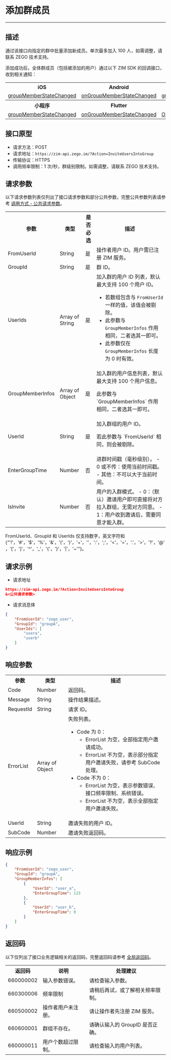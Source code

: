 # 添加群成员

- - -

## 描述

通过该接口向指定的群中批量添加新成员。单次最多加入 100 人，如需调整，请联系 ZEGO 技术支持。

添加成功后，全体群成员（包括被添加的用户）通过以下 ZIM SDK 的回调接口，收到相关通知：

<table>
<tbody><tr>
<th>iOS</th>
<th>Android</th>
<th>macOS</th>
<th>Windows</th>
<th>Web</th>
</tr>
<tr>
<td><a href="https://doc-zh.zego.im/article/api?doc=zim_API~objective-c_ios~protocol~ZIMEventHandler#zim-group-member-state-changed-event-user-list-operated-info-group-id" target="_blank" rel="noreferrer noopenner">groupMemberStateChanged</a></td>
<td><a href="https://doc-zh.zego.im/article/api?doc=zim_API~java_android~class~ZIMEventHandler#on-group-member-state-changed" target="_blank" rel="noreferrer noopenner">onGroupMemberStateChanged</a></td>
<td><a href="https://doc-zh.zego.im/article/api?doc=zim_API~objective-c_macos~protocol~ZIMEventHandler#zim-group-member-state-changed-event-user-list-operated-info-group-id" target="_blank" rel="noreferrer noopenner">groupMemberStateChanged</a></td>
<td><a href="https://doc-zh.zego.im/article/api?doc=zim_API~cpp_windows~class~ZIMEventHandler#on-group-member-state-changed" target="_blank" rel="noreferrer noopenner">onGroupMemberStateChanged</a></td>
<td><a href="https://doc-zh.zego.im/article/api?doc=zim_API~javascript_web~interface~ZIMEventHandler#group-member-state-changed" target="_blank" rel="noreferrer noopenner">groupMemberStateChanged</a></td>
</tr>
<tr>
<th>小程序</th>
<th>Flutter</th>
<th>Unity3D</th>
<th>uni-app</th>
<th>React Native</th>
</tr>
<tr>
<td><a href="https://doc-zh.zego.im/article/api?doc=zim_API~javascript_wxxcx~interface~ZIMEventHandler#group-member-state-changed" target="_blank" rel="noreferrer noopenner">groupMemberStateChanged</a></td>
<td><a href="https://pub.dev/documentation/zego_zim/latest/zego_zim/ZIMEventHandler/onGroupMemberStateChanged.html" target="_blank" rel="noreferrer noopenner">onGroupMemberStateChanged</a></td>
<td><a href="https://doc-zh.zego.im/article/api?doc=zim_API~cs_unity3d~class~ZIMEventHandler#on-group-member-state-changed" target="_blank" rel="noreferrer noopenner">OnGroupMemberStateChanged</a></td>
<td><a href="https://doc-zh.zego.im/article/api?doc=zim_API~javascript_uni-app~interface~ZIMEventHandler#group-member-state-changed" target="_blank" rel="noreferrer noopenner">groupMemberStateChanged</a></td>
<td><a href="https://doc-zh.zego.im/article/api?doc=zim_API~javascript_react-native~interface~ZIMEventHandler#group-member-state-changed" target="_blank" rel="noreferrer noopenner">groupMemberStateChanged</a></td>
</tr>
</tbody></table>

## 接口原型
- 请求方法：POST
- 请求地址：`https://zim-api.zego.im/?Action=InviteUsersIntoGroup`
- 传输协议：HTTPS
- 调用频率限制：1 次/秒，群级别限制。如需调整，请联系 ZEGO 技术支持。

## 请求参数

以下请求参数列表仅列出了接口请求参数和部分公共参数，完整公共参数列表请参考 [调用方式 - 公共请求参数](../Accessing%20Server%20APIs.mdx#2-公共参数)。

<table class="collapsible-table" >

<tbody><tr data-row-level="1">
<th>参数</th>
<th>类型</th>
<th>是否必选</th>
<th>描述</th>
</tr>
<tr data-row-level="2">
<td>FromUserId</td>
<td>String</td>
<td>是</td>
<td>操作者用户 ID。用户需已注册 ZIM 服务。</td>
</tr>
<tr data-row-level="3">
<td>GroupId</td>
<td>String</td>
<td>是</td>
<td>群 ID。</td>
</tr>
<tr data-row-level="4">
<td>UserIds</td>
<td>Array of String</td>
<td>是</td>
<td>
加入群的用户 ID 列表，默认最大支持 100 个用户 ID。
<Note title="Note">

- 若数组包含与 `FromUserId` 一样的值，该值会被剔除。
- 此参数与 `GroupMemberInfos` 作用相同，二者选其一即可。
- 此参数仅在 `GroupMemberInfos` 长度为 0 时有效。
</Note>
</td>
</tr>
<tr data-row-level="5" data-row-child="true">
<td>GroupMemberInfos</td>
<td>Array of Object</td>
<td>是</td>
<td>
加入群的用户信息列表，默认最大支持 100 个用户信息。
<Note title="Note"><p>此参数与 `GroupMemberInfos` 作用相同，二者选其一即可。</p></Note>
</td>
</tr>
<tr data-row-level="5-1">
<td>UserId</td>
<td>String</td>
<td>是</td>
<td>
加入群组的用户 ID。
<Note title="Note"><p>若此参数与 `FromUserId` 相同，则会被剔除。</p></Note>
</td>
</tr>
<tr data-row-level="5-2">
<td>EnterGroupTime</td>
<td>Number</td>
<td>否</td>
<td>
进群时间戳（毫秒级别）。
- 0 或不传：使用当前时间戳。
- 其他：不可以大于当前时间。
</td>
</tr>
<tr data-row-level="5-3">
<td>IsInvite</td>
<td>Number</td>
<td>否</td>
<td>
用户的入群模式。
- 0：（默认）邀请用户即可直接将对方拉入群组，无需对方同意。
- 1：用户收到邀请后，需要同意才能入群。
</td>
</tr>
</tbody></table>

<Note title="Note">

FromUserId、GroupId 和 UserIds 仅支持数字，英文字符和 {"'!'，'#'，'$'，'%'，'&'，'('，')'，'+'，''，':'，';'，'<'，'='，'.'，'>'，'?'，'@'，'['，']'，'^'，'_'，'{'，'}'，'|'，'~'"}。
</Note>

## 请求示例

- 请求地址

```json
https://zim-api.zego.im/?Action=InviteUsersIntoGroup
&<公共请求参数>
```

- 请求消息体

```json
{
    "FromUserId": "zego_user",
    "GroupId": "groupA",
    "UserIds": [
        "usera",
        "userb"
    ]
}
```

## 响应参数

<table class="collapsible-table" >

<tbody><tr data-row-level="1">
<th>参数</th>
<th>类型</th>
<th>描述</th>
</tr>
<tr data-row-level="2">
<td>Code</td>
<td>Number</td>
<td>返回码。</td>
</tr>
<tr data-row-level="3">
<td>Message</td>
<td>String</td>
<td>操作结果描述。</td>
</tr>
<tr data-row-level="4">
<td>RequestId</td>
<td>String</td>
<td>请求 ID。</td>
</tr>
<tr data-row-level="5" data-row-child="true">
<td>ErrorList</td>
<td>Array of Object</td>
<td>
失败列表。
<ul><li>
Code 为 0：
<ul><li>ErrorList 为空，全部指定用户邀请成功。</li><li>ErrorList 不为空，表示部分指定用户邀请失败，请参考 SubCode 处理。</li></ul>
</li>
<li>
Code 不为 0：
<ul><li>ErrorList 为空，表示参数错误、接口频率限制、系统错误。</li><li>ErrorList 不为空，表示全部指定用户邀请失败。</li></ul>
</li>
</ul></td>
</tr>
<tr data-row-level="5-1">
<td>UserId</td>
<td>String</td>
<td>邀请失败的用户 ID。</td>
</tr>
<tr data-row-level="5-2">
<td>SubCode</td>
<td>Number</td>
<td>邀请失败返回码。</td>
</tr>
</tbody></table>

## 响应示例

```json
{
    "FromUserId": "zego_user",
    "GroupId": "groupA",
    "GroupMemberInfos": [
        {
            "UserId": "user_a",
            "EnterGroupTime": 123
        },
        {
            "UserId": "user_b",
            "EnterGroupTime": 0
        }
    ]
}
```

## 返回码

以下仅列出了接口业务逻辑相关的返回码，完整返回码请参考 [全局返回码](../Return%20codes.mdx)。

<table>
<tbody><tr>
<th>返回码</th>
<th>说明</th>
<th>处理建议</th>
</tr>
<tr>
<td>660000002</td>
<td>输入参数错误。</td>
<td>请检查输入参数。</td>
</tr>
<tr>
<td>660300006</td>
<td>频率限制</td>
<td>请稍后再试，或了解相关频率限制。</td>
</tr>
<tr>
<td>660500002</td>
<td>操作者用户未注册。</td>
<td>请让操作者先注册 ZIM 服务。</td>
</tr>
<tr>
<td>660600001</td>
<td>群组不存在。</td>
<td>请确认输入的 GroupID 是否正确。</td>
</tr>
<tr>
<td>660000011</td>
<td>用户个数超过限制。</td>
<td>请检查输入的用户列表。</td>
</tr>
</tbody></table>
